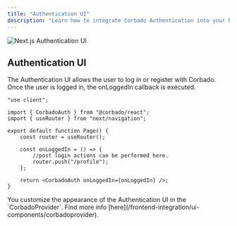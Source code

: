 ```yaml
---
title: "Authentication UI"
description: "Learn how to integrate Corbado Authentication into your Next.js application."
---
```


![Next.js Authentication UI](/images/frontend-integration/ui-components/corbado-auth/corbadoauth-component-dark.webp)

## Authentication UI

The Authentication UI allows the user to log in or register with Corbado.
Once the user is logged in, the onLoggedIn callback is executed.

```tsx app/auth/page.tsx
"use client";

import { CorbadoAuth } from "@corbado/react";
import { useRouter } from "next/navigation";

export default function Page() {
    const router = useRouter();

    const onLoggedIn = () => {
        //post login actions can be performed here.
        router.push("/profile");
    };

    return <CorbadoAuth onLoggedIn={onLoggedIn} />;
}
```

<Note>
    You customize the appearance of the Authentication UI in the `CorbadoProvider`.
    Find more info [here](/frontend-integration/ui-components/corbadoprovider).
</Note>
